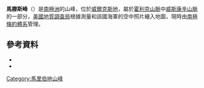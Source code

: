 {{coord|85|34|S|131|2|W|source:GNIS|display=title}}

'''馬滕斯峰'''（{{lang-en|Martens Peak}}）是[[南極洲|南極洲]]的山峰，位於[[威爾克斯地|威爾克斯地]]，屬於[[霍利克山脈|霍利克山脈]]中[[威斯康辛山脈|威斯康辛山脈]]的一部分，[[美國地質調查局|美國地質調查局]]根據測量和該國海軍的空中照片繪入地圖，現時由[[南極條約體系|南極條約體系]]管理。

==參考資料==
*{{cite gnis | type = antarid | id = 9471| name = Martens Peak | accessdate = 2013-08-17}}
*{{usgs-gazetteer|id=9471}}

{{DEFAULTSORT:Martens Peak}}
[[Category:馬里伯地山峰|Category:馬里伯地山峰]]


{{MarieByrdLand-geo-stub}}